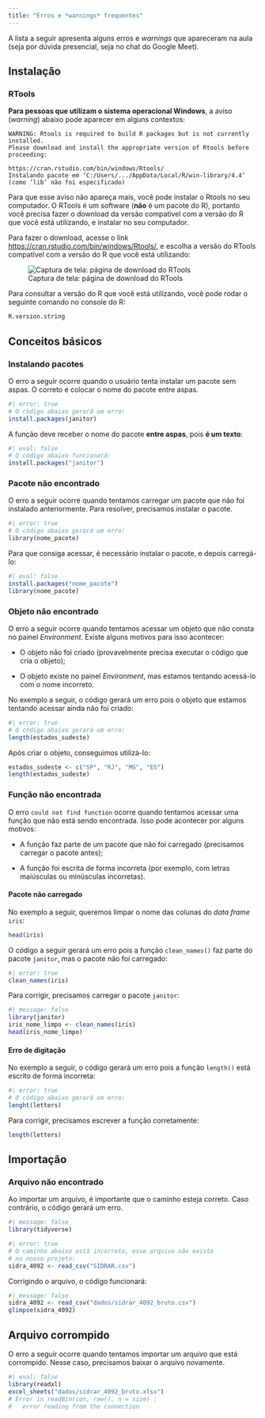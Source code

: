 ```yaml
---
title: "Erros e *warnings* frequentes"
---
```


A lista a seguir apresenta alguns erros e *warnings* que apareceram na aula (seja por dúvida presencial, seja no chat do Google Meet).

## Instalação

### RTools

**Para pessoas que utilizam o sistema operacional Windows**, a aviso (*warning*) abaixo pode aparecer em alguns contextos:

```
WARNING: Rtools is required to build R packages but is not currently installed.
Please download and install the appropriate version of Rtools before proceeding:

https://cran.rstudio.com/bin/windows/Rtools/
Instalando pacote em ‘C:/Users/.../AppData/Local/R/win-library/4.4’
(como ‘lib’ não foi especificado)
```
Para que esse aviso não apareça mais, você pode instalar o Rtools no seu computador. O RTools é um software (**não** é um pacote do R), portanto você precisa fazer o download da versão compatível com a versão do R que você está utilizando, e instalar no seu computador. 

Para fazer o download, acesse o link [https://cran.rstudio.com/bin/windows/Rtools/](https://cran.rstudio.com/bin/windows/Rtools/), e escolha a versão do RTools compatível com a versão do R que você está utilizando:

![Captura de tela: página de download do RTools](images/00_rtools.png)

Para consultar a versão do R que você está utilizando, você pode rodar o seguinte comando no console do R:

```r
R.version.string
```

## Conceitos básicos

### Instalando pacotes

O erro a seguir ocorre quando o usuário tenta instalar um pacote sem aspas. O correto é colocar o nome do pacote entre aspas.

```r
#| error: true
# O código abaixo gerará um erro:
install.packages(janitor)
```

A função deve receber o nome do pacote **entre aspas**, pois **é um texto**:

```r
#| eval: false
# O código abaixo funcionará:
install.packages("janitor")
```

### Pacote não encontrado

O erro a seguir ocorre quando tentamos carregar um pacote que não foi instalado anteriormente. Para resolver, precisamos instalar o pacote.

```r
#| error: true
# O código abaixo gerará um erro:
library(nome_pacote)
```
Para que consiga acessar, é necessário instalar o pacote, e depois carregá-lo:

```r
#| eval: false
install.packages("nome_pacote")
library(nome_pacote)
```


### Objeto não encontrado

O erro a seguir ocorre quando tentamos acessar um objeto que não consta no painel *Environment*. Existe alguns motivos para isso acontecer:

  - O objeto não foi criado (provavelmente precisa executar o código que cria o objeto);
  
  - O objeto existe no painel *Environment*, mas estamos tentando acessá-lo com o nome incorreto.
  
No exemplo a seguir, o código gerará um erro pois o objeto que estamos tentando acessar ainda não foi criado:

```r
#| error: true
# O código abaixo gerará um erro:
length(estados_sudeste)
```
Após criar o objeto, conseguimos utilizá-lo:

```r
estados_sudeste <- c("SP", "RJ", "MG", "ES")
length(estados_sudeste)
```


### Função não encontrada

O erro `could not find function` ocorre quando tentamos acessar uma função que não está sendo encontrada. Isso pode acontecer por alguns motivos:

- A função faz parte de um pacote que não foi carregado (precisamos carregar o pacote antes);

- A função foi escrita de forma incorreta (por exemplo, com letras maiúsculas ou minúsculas incorretas).

#### Pacote não carregado

No exemplo a seguir, queremos limpar o nome das colunas do *data frame* `iris`:
```r
head(iris)
```


O código a seguir gerará um erro pois a função `clean_names()` faz parte do pacote `janitor`, mas o pacote não foi carregado:

```r
#| error: true
clean_names(iris)
```

Para corrigir, precisamos carregar o pacote `janitor`:

```r
#| message: false
library(janitor)
iris_nome_limpo <- clean_names(iris)
head(iris_nome_limpo)
```

#### Erro de digitação

No exemplo a seguir, o código gerará um erro pois a função `length()` está escrito de forma incorreta:

```r
#| error: true
# O código abaixo gerará um erro:
lenght(letters)
```
Para corrigir, precisamos escrever a função corretamente:

```r
length(letters)
```

## Importação

### Arquivo não encontrado

Ao importar um arquivo, é importante que o caminho esteja correto. Caso contrário, o código gerará um erro.
```r
#| message: false
library(tidyverse)
```

```r
#| error: true
# O caminho abaixo está incorreto, esse arquivo não existe
# no nosso projeto:
sidra_4092 <- read_csv("SIDRAR.csv")
```
Corrigindo o arquivo, o código funcionará:

```r
#| message: false
sidra_4092 <- read_csv("dados/sidrar_4092_bruto.csv")
glimpse(sidra_4092)
```

## Arquivo corrompido

O erro a seguir ocorre quando tentamos importar um arquivo que está corrompido. Nesse caso, precisamos baixar o arquivo novamente.

```r
#| eval: false
library(readxl)
excel_sheets("dados/sidrar_4092_bruto.xlsx")
# Error in readBin(con, raw(), n = size) : 
#   error reading from the connection
```



